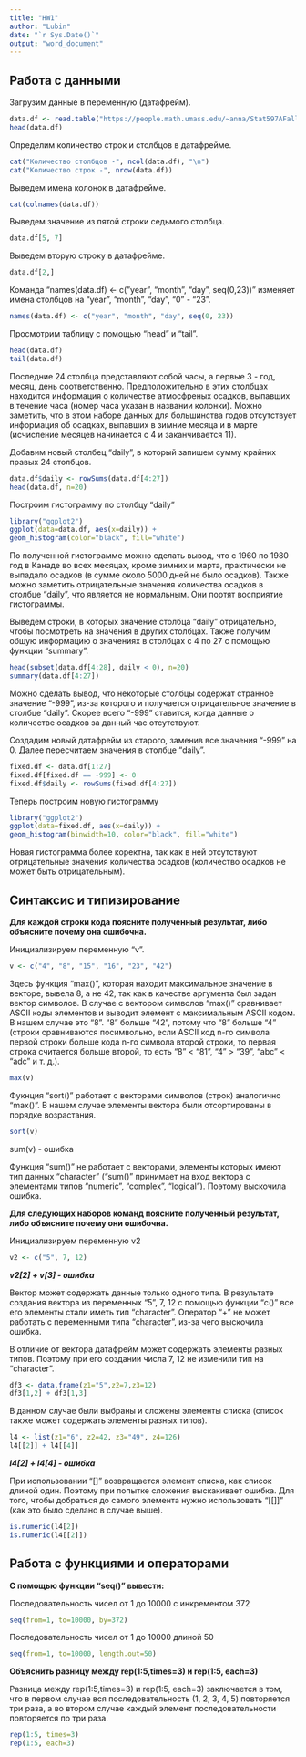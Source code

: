 ```yaml
---
title: "HW1"
author: "Lubin"
date: "`r Sys.Date()`"
output: "word_document"
---
```


## Работа с данными

Загрузим данные в переменную (датафрейм).

```r
data.df <- read.table("https://people.math.umass.edu/~anna/Stat597AFall2016/rnf6080.dat")
head(data.df)
```

Определим количество строк и столбцов в датафрейме.

```r
cat("Количество столбцов -", ncol(data.df), "\n")
cat("Количество строк -", nrow(data.df))
```

Выведем имена колонок в датафрейме.

```r
cat(colnames(data.df))
```

Выведем значение из пятой строки седьмого столбца.

```r
data.df[5, 7]
```

Выведем вторую строку в датафрейме.

```r
data.df[2,]
```

Команда "names(data.df) \<- c("year", "month", "day", seq(0,23))" изменяет имена столбцов на "year", "month", "day", "0" - "23".

```r
names(data.df) <- c("year", "month", "day", seq(0, 23))
```

Просмотрим таблицу с помощью "head" и "tail".

```r
head(data.df)
tail(data.df)
```

Последние 24 столбца представляют собой часы, а первые 3 - год, месяц, день соответственно. Предположительно в этих столбцах находится информация о количестве атмосфреных осадков, выпавших в течение часа (номер часа указан в названии колонки). Можно заметить, что в этом наборе данных для большинства годов отсутствует информация об осадках, выпавших в зимние месяца и в марте (исчисление месяцев начинается с 4 и заканчивается 11).

Добавим новый столбец "daily", в который запишем сумму крайних правых 24 столбцов.

```r
data.df$daily <- rowSums(data.df[4:27])
head(data.df, n=20)
```

Построим гистограмму по столбцу "daily"

```r
library("ggplot2")
ggplot(data=data.df, aes(x=daily)) +
geom_histogram(color="black", fill="white")
```

По полученной гистограмме можно сделать вывод, что с 1960 по 1980 год в Канаде во всех месяцах, кроме зимних и марта, практически не выпадало осадков (в сумме около 5000 дней не было осадков). Также можно заметить отрицательные значения количества осадков в столбце "daily", что является не нормальным. Они портят восприятие гистограммы.

Выведем строки, в которых значение столбца "daily" отрицательно, чтобы посмотреть на значения в других столбцах. Также получим общую информацию о значениях в столбцах с 4 по 27 с помощью функции "summary".

```r
head(subset(data.df[4:28], daily < 0), n=20)
summary(data.df[4:27])
```

Можно сделать вывод, что некоторые столбцы содержат странное значение "-999", из-за которого и получается отрицательное значение в столбце "daily". Скорее всего "-999" ставится, когда данные о количестве осадков за данный час отсутствуют.

Создадим новый датафрейм из старого, заменив все значения "-999" на 0. Далее пересчитаем значения в столбце "daily".

```r
fixed.df <- data.df[1:27]
fixed.df[fixed.df == -999] <- 0
fixed.df$daily <- rowSums(fixed.df[4:27])
```

Теперь построим новую гистограмму

```r
library("ggplot2")
ggplot(data=fixed.df, aes(x=daily)) +
geom_histogram(binwidth=10, color="black", fill="white")
```

Новая гистограмма более коректна, так как в ней отсутствуют отрицательные значения количества осадков (количество осадков не может быть отрицательным).

## Синтаксис и типизирование

**Для каждой строки кода поясните полученный результат, либо объясните почему она ошибочна.**

Инициализируем переменную "v".

```r
v <- c("4", "8", "15", "16", "23", "42")
```

Здесь функция "max()", которая находит максимальное значение в векторе, вывела 8, а не 42, так как в качестве аргумента был задан вектор символов. В случае с вектором символов "max()" сравнивает ASCII коды элементов и выводит элемент с максимальным ASCII кодом. В нашем случае это "8". "8" больше "42", потому что "8" больше "4" (строки сравниваются посимвольно, если ASCII код n-го символа первой строки больше кода n-го символа второй строки, то первая строка считается больше второй, то есть "8" \< "81", "4" \> "39", "abc" \< "adc" и т. д.).

```r
max(v)
```

Фукнция "sort()" работает с векторами символов (строк) аналогично "max()". В нашем случае элементы вектора были отсортированы в порядке возрастания.

```r
sort(v)
```

sum(v) - ошибка

Функция "sum()" не работает с векторами, элементы которых имеют тип данных "character" ("sum()" принимает на вход вектора с элементами типов "numeric", "complex", "logical"). Поэтому выскочила ошибка.

**Для следующих наборов команд поясните полученный результат, либо объясните почему они ошибочна.**

Инициализируем переменную v2

```r
v2 <- c("5", 7, 12)
```

***v2[2] + v[3] - ошибка***

Вектор может содержать данные только одного типа. В результате создания вектора из переменных "5", 7, 12 с помощью функции "c()" все его элементы стали иметь тип "character". Оператор "+" не может работать с переменными типа "character", из-за чего выскочила ошибка.

В отличие от вектора датафрейм может содержать элементы разных типов. Поэтому при его создании числа 7, 12 не изменили тип на "character".

```r
df3 <- data.frame(z1="5",z2=7,z3=12)
df3[1,2] + df3[1,3]
```

В данном случае были выбраны и сложены элементы списка (список также может содержать элементы разных типов).

```r
l4 <- list(z1="6", z2=42, z3="49", z4=126)
l4[[2]] + l4[[4]]
```

***l4[2] + l4[4] - ошибка***

При использовании "[]" возвращается элемент списка, как список длиной один. Поэтому при попытке сложения выскакивает ошибка. Для того, чтобы добраться до самого элемента нужно использовать "[[]]" (как это было сделано в случае выше).

```r
is.numeric(l4[2])
is.numeric(l4[[2]])
```

## Работа с функциями и операторами

**С помощью функции "seq()" вывести:**

Последовательность чисел от 1 до 10000 с инкрементом 372

```r
seq(from=1, to=10000, by=372)
```

Последовательность чисел от 1 до 10000 длиной 50

```r
seq(from=1, to=10000, length.out=50)
```

**Объяснить разницу между rep(1:5,times=3) и rep(1:5, each=3)**

Разница между rep(1:5,times=3) и rep(1:5, each=3) заключается в том, что в первом случае вся последовательность (1, 2, 3, 4, 5) повторяется три раза, а во втором случае каждый элемент последовательности повторяется по три раза.

```r
rep(1:5, times=3)
rep(1:5, each=3)
```
